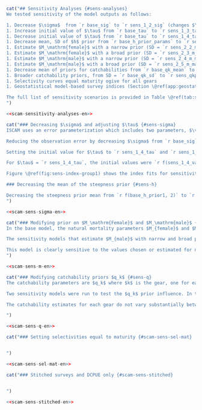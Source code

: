```r
cat("## Sensitivity Analyses {#sens-analyses}
We tested sensitivity of the model outputs as follows:

1. Decrease $\sigma$  from `r base_sig` to `r sens_1_2_sig` (changes $\vartheta^2$ and $\rho$) and estimate $\vartheta^2$
1. Increase initial value of $\tau$ from `r base_tau` to `r sens_1_3_tau` (changes $\vartheta^2$ and $\rho$) and estimate $\vartheta^2$
1. Decrease initial value of $\tau$ from `r base_tau` to `r sens_1_4_tau` (changes $\vartheta^2$ and $\rho$) and estimate $\vartheta^2$
1. Decrease mean, SD of $h$ prior from `r base_h_prior_params` to `r sens_1_5_h_prior_params`
1. Estimate $M_\mathrm{female}$ with a narrow prior (SD = `r sens_2_2_m_female$p2`)
1. Estimate $M_\mathrm{female}$ with a broad prior (SD = `r sens_2_3_m_female$p2`)
1. Estimate $M_\mathrm{male}$ with a narrow prior (SD = `r sens_2_4_m_male$p2`)
1. Estimate $M_\mathrm{male}$ with a broad prior (SD = `r sens_2_5_m_male$p2`)
1. Decrease mean of priors for catchabilities from `r base_qk_mean` to `r sens_qk_mean` ($q_k$ for all gears $k$)
1. Broader catchability priors, from SD = `r base_qk_sd` to `r sens_qkp_sd` ($q_k$ for all gears $k$)
1. Selectivity curves equal maturity ogive for all gears
1. Geostatistical model-based survey indices (Section \@ref(app:geostat))

The full list of sensitivity scenarios is provided in Table \@ref(tab:sens-param-settings-table). Base model parameter settings are provided in Table \@ref(tab:param-settings-table). All sensitivity models were run using MCMC with a chain length of `r f(mcmc_chain_length)`, a sample frequency of `r f(mcmc_sample_freq)`, giving `r f(mcmc_num_samples)` samples, which were then burned in by `r f(mcmc_burn_in)` giving a total of `r f(mcmc_actual_samples)` samples retained for inference.
")
```

```r
<<scam-sensitivity-analyses-en>>
```

```r
cat("### Decreasing $\sigma$ and adjusting $\tau$ {#sens-sigma}
ISCAM uses an error parameterization which includes two parameters, $\vartheta^2$ and $\rho$. They represent the total variance and the proportion of total variance associated with observation errors, respectively [@iscam]. Observation error SD ($\sigma$) and process error SD ($\tau$) cannot be estimated directly, instead there is a calculation done to translate those values to and from $\vartheta^2$ and $\rho$ (Appendix \@ref(app:model-desc), Eq. \@ref(eq:df17)). The values of $\sigma$ and $\tau$ were fixed in the base model [@grandin2017] at `r base_sig` and `r base_tau` respectively. By calculation, $\vartheta^2$ and $\rho$ were fixed at `r f(base_vartheta$init, 2)` and `r f(base_rho$init, 4)`.

Reducing the observation error by decreasing $\sigma$ from `r base_sig` to `r sens_1_2_sig` and estimating $\vartheta^2$ increased the initial value of $\vartheta^2$ from `r f(base_vartheta$init, 2)` to `r f(sens_1_2_vartheta$init, 2)` while approximately halving $\rho$ from `r f(base_rho$init, 3)` to `r f(sens_1_2_rho$init, 3)`. The median and 95% CI of the posterior for $\vartheta^2$ was `r sens_1_2_vartheta$est`. There was little effect on the absolute biomass trajectory (Figure \@ref(fig:fig-sens-variance)), but the estimate of $B_0$ was increased from `r base_sbo[1]` to `r svals[[1]][[2]]$sbo[1]` t (Figure \@ref(fig:fig-sens-variance)). The increase in the $B_0$ estimate caused a scaling downward of the relative biomass trajectory (Figure \@ref(fig:fig-sens-variance-rel)). There were no substantial changes to the index fits, age fits, or selectivities. The posterior for $\vartheta^2$ was affected more by the prior for this model than for the base model (Figure \@ref(fig:fig-sens-variance-prior-post), compare to base model Figure \@ref(fig:fig-base-priors-posts)) .

Setting the initial value for $\tau$ to `r sens_1_4_tau` and `r sens_1_3_tau`, had little effect on absolute biomass. For $\tau$ set to `r sens_1_3_tau`, the initial value of $\vartheta^2$ was `r f(sens_1_3_vartheta$init, 2)`, and the value of $\rho$ was `r sens_1_3_rho$init` (Appendix \@ref(app:model-desc), Eq. \@ref(eq:df17)).

For $\tau$ = `r sens_1_4_tau`, the initial values were `r f(sens_1_4_vartheta$init, 2)` and `r f(sens_1_4_rho$init, 4)` for $\vartheta$ and $\rho$, respectively. The estimates for $\vartheta^2$ were `r sens_1_4_vartheta$est` and `r sens_1_4_vartheta$est` for sensitivity models with $\tau$ set to `r sens_1_4_tau` and `r sens_1_3_tau` respectively. The estimates of $B_0$ were increased for both values of $\tau$ when compared to the base model, which resulted in scaling down of the relative biomass trajectory with respect to the base model (Figure \@ref(fig:fig-sens-variance-rel)).

Figure \@ref(fig:sens-index-group1) shows the index fits for sensitivity group 1. Estimating the error parameters causes some fluctuations to the index fits for the `r qcs` from rouhgly 2011 onwards, but leaves the other indices fitting very similarly between the models.

### Decreasing the mean of the steepness prior {#sens-h}

Decreasing the steepness prior mean from `r f(base_h_prior1, 2)` to `r f(sens_1_5_h_prior1, 2)` and changing the prior SD from `r f(base_h_prior2, 2)` to `r f(sens_1_5_h_prior2, 2)` produced little change in both absolute biomass and $B_0$ (Figure \@ref(fig:fig-sens-variance)), despite having a different posterior (Figure \@ref(fig:sens-steepness-prior), compare to base model Figure \@ref(fig:fig-base-priors-posts)). The prior for $h$ is very influential on the posterior, but varying the $h$ prior in this way did not have much effect on the absolute or relative biomass (Figure \@ref(fig:fig-sens-variance-rel)).
")
```

```r
<<scam-sens-sigma-en>>
```

```r
cat("### Modifying prior on $M_\mathrm{Female}$ and $M_\mathrm{male}$ {#sens-m}
In the base model, the natural mortality parameters $M_{female}$ and $M_{male}$ are fixed to `r f(exp(base_m_female$init), 2)` and `r f(exp(base_m_male$init), 2)` respectively. Four sensitivity models were run, to estimate each $M$ parameter with broad and narrow prior SDs. Figure \@ref(fig:fig-sens-m) shows the absolute biomass trajectories for these models. The relative spawning biomass trajectories are shown in Figure \@ref(fig:fig-sens-m-rel). Estimating $M_{female}$ with narrow and broad priors produced estimates for $M_{female}$ of `r sens_2_2_m_female$est` and `r sens_2_3_m_female$est` respectively. $M_{male}$ remained fixed for those models, at `r f(exp(base_m_male$init), 2)`. 

The sensitivity models that estimate $M_{male}$ with narrow and broad priors produced estimates of `r sens_2_5_m_male$est` and `r sens_2_5_m_male$est` respectively. The narrow prior model was actually not as narrow as the female model that used a naroow prior due to lack of model convergence for too low a prior SD. The female model used an initial value of SD = `r f(sens_2_2_m_female$p2, 2)` and the male model used `r f(sens_2_4_m_male$p2, 2)`.

This model is clearly sensitive to the values chosen or estimated for natural mortality. The base model uses fixed values as used by several nearby juristictions [@goa2017; @goa2019; @bering2019; @goa2020; @goa2021].
")
```

<!-- $B_0$ estimate as well. $M_{male}$ was estimated as `r sens_2_4_m_male$est` and `r sens_2_5_m_male` for the narrow and broad priors respectively. The estimate of male natural mortality with the broad prior is too low for this species. Fixed values in other assessments are 0.2 for females and 0.35 for males [@goa2021, @spies2019, @grandin2017]. The fishing mortality for the two sensitivities to the $M_{male}$ parameter is inflated (\@ref(fig:fig-sens-m-f)). This is an attempt by the model to equalize total mortality $Z = M + F$ to account for the reduction in $M$, so that it can fit the survey indices. -->


```r
<<scam-sens-m-en>>
```

```r
cat("### Modifying catchability priors $q_k$ {#sens-q}
The catchability parameters are $q_k$ where $k$ is the gear, one for each trawl fleet and survey index (`r paste(base_model$dat$gear_names, collapse = ', ')`). These parameters have a prior mean and SD. In the base model those are `r base_qk_mean` and `r base_qk_sd`, respectively.

Two sensitivity models were run to test the $q_k$ prior influence. In the first, the means for all gears were increased from `r base_qk_mean` to `r sens_qk_mean`, and the SD remained at `r sens_qk_sd`. In the second, the prior was broadened by setting the SD for all the gears to `r sens_qkp_sd`. The means for that model remained at `r sens_qkp_mean`.

The catchability estimates for each gear do not vary substantially between models (Figure \@ref(fig:fig-sens-q-q)).

")
```

```r
<<scam-sens-q-en>>
```

```r
cat("### Setting selectivities equal to maturity {#scam-sens-sel-mat}


")
```

```r
<<scam-sens-sel-mat-en>>
```

```r
cat("### Stitched surveys and DCPUE only {#scam-sens-stitched}


")
```

```r
<<scam-sens-stitched-en>>
```
